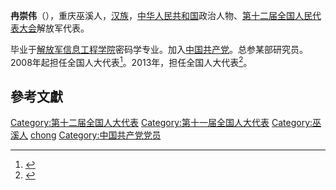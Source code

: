 '''冉崇伟'''（{{bd|1962年||}}），重庆巫溪人，[[汉族|汉族]]，[[中华人民共和国|中华人民共和国]]政治人物、[[第十二届全国人民代表大会|第十二届全国人民代表大会]]解放军代表。

毕业于[[解放军信息工程学院|解放军信息工程学院]]密码学专业。加入[[中国共产党|中国共产党]]。总参某部研究员。2008年起担任全国人大代表<ref>{{cite news|title=全国人大代表信息-冉崇伟|url=http://210.82.31.1:8084/delegate/viewDelegate.action?dbid=112761|accessdate=2013-04-05|newspaper=全国人大网|archive-url=https://web.archive.org/web/20160305225532/http://www.npc.gov.cn/delegate/viewDelegate.action?dbid=112761|archive-date=2016-03-05|dead-url=yes}}</ref>。2013年，担任全国人大代表<ref>{{cite news|title=全国人大代表信息-冉崇伟|url=http://210.82.31.1:8084/delegate/viewDelegate.action?dbid=122770|accessdate=2013-04-05|newspaper=全国人大网|archive-url=https://web.archive.org/web/20140527222053/http://www.npc.gov.cn/delegate/viewDelegate.action?dbid=122770|archive-date=2014-05-27|dead-url=yes}}</ref>。

==參考文獻==
{{reflist}}
{{中国政治人物小作品}}
{{DEFAULTSORT:ran chongwei}}
[[Category:第十二届全国人大代表|Category:第十二届全国人大代表]]
[[Category:第十一届全国人大代表|Category:第十一届全国人大代表]]
[[Category:巫溪人|Category:巫溪人]]
[[Category:冉姓|chong]]
[[Category:中国共产党党员|Category:中国共产党党员]]